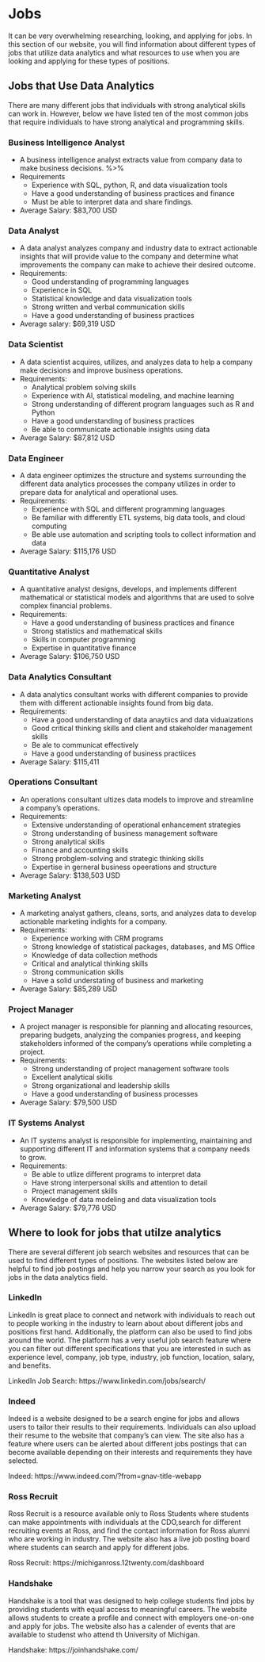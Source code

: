 # Jobs{#job}

It can be very overwhelming researching, looking, and applying for jobs. In this section of our website, you will find information about different types of jobs that utilize data analytics and what resources to use when you are looking and applying for these types of positions. 

## Jobs that Use Data Analytics 

There are many different jobs that individuals with strong analytical skills can work in. However, below we have listed ten of the most common jobs that require individuals to have strong analytical and programming skills.  

### Business Intelligence Analyst 
  + A business intelligence analyst extracts value from company data to make business decisions. %>% 
  + Requirements
      + Experience with SQL, python, R, and  data visualization tools
      + Have a good understanding of business practices and finance  
      + Must be able to interpret data and share findings. 
  + Average Salary: $83,700 USD 

### Data Analyst 
  + A data analyst analyzes company and industry data to extract actionable insights that will provide value to the company and determine what improvements the company can make to achieve their desired outcome. 
  + Requirements:
    + Good understanding of programming languages 
    + Experience in SQL
    + Statistical knowledge and data visualization tools  
    + Strong written and verbal communication skills
    + Have a good understanding of business practices
  + Average salary: $69,319 USD

### Data Scientist 
  + A data scientist acquires, utilizes, and analyzes data to help a company make decisions and improve business operations.
  + Requirements:
    + Analytical problem solving skills 
    + Experience with AI, statistical modeling,  and machine learning
    + Strong understanding of different program languages such as R and Python 
    + Have a good understanding of business practices
    + Be able to communicate actionable insights using data
  + Average Salary: $87,812 USD 

### Data Engineer 
  + A data engineer optimizes the structure and systems surrounding the different data analytics processes the company     utilizes in order to prepare data for analytical and operational uses.  
  + Requirements: 
    + Experience with SQL and different programming languages 
    + Be familiar with differently ETL systems, big data tools, and cloud computing 
    + Be able use automation and scripting tools to collect information and data  
  + Average Salary: $115,176 USD 

### Quantitative Analyst 
  + A quantitative analyst designs, develops, and implements different mathematical or statistical models and algorithms that are used to solve complex financial problems.  
  + Requirements:
    + Have a good understanding of business practices and finance 
    + Strong statistics and mathematical skills 
    + Skills in computer programming
    + Expertise in quantitative finance 
  + Average Salary: $106,750 USD 

### Data Analytics Consultant 
  + A data analytics consultant works with different companies to provide them with different actionable insights found from big data. 
  + Requirements: 
    + Have a good understanding of data anaytiics and data viduaizations 
    + Good critical thinking skills and client and stakeholder management skills  
    + Be ale to communicat effectively 
    + Have a good understanding of business practiices 
  + Average Salary: $115,411 

### Operations Consultant
  + An operations consultant ultizes data models to improve and streamline a company’s operations. 
  + Requirements: 
    + Extensive understanding of operational enhancement strategies 
    + Strong understanding of business management software 
    + Strong analytical skills 
    + Finance and accounting skills 
    + Strong probglem-solving and strategic thinking skills 
    + Expertise in gerneral business opeerations and structure 
  + Average Salary: $138,503 USD 

### Marketing Analyst 
  + A marketing analyst gathers, cleans, sorts, and analyzes data to develop actionable marketing indights for a company.  
  + Requirements: 
    + Experience working with CRM programs
    + Strong knowledge of statistical packages, databases, and MS Office 
    + Knowledge of data collection methods 
    + Critical and analytical thinking skills  
    + Strong communication skills 
    + Have a solid understating of business and marketing 
  + Average Salary: $85,289 USD 

### Project Manager
  + A project manager is responsible for planning and allocating resources, preparing budgets, analyzing the companies progress, and keeping stakeholders informed of the company’s operations while completing a project. 
  + Requirements: 
    + Strong understanding of project management software tools
    + Excellent analytical skills 
    + Strong organizational and leadership skills 
    + Have a good understanding of business processes 
  + Average Salary: $79,500 USD 

### IT Systems Analyst 
  + An IT systems analyst is responsible for implementing, maintaining and supporting different IT and information systems that a company needs to grow. 
  + Requirements: 
    + Be able to utlize different programs to interpret data 
    + Have strong interpersonal skills and attention to detail 
    + Project management skills 
    + Knowledge of data modeling and data visualization tools 
  + Average Salary: $79,776 USD 
  
## Where to look for jobs that utilze analytics 

There are several different job search websites and resources that can be used to find different types of positions. The websites listed below are helpful to find job postings and help you narrow your search as you look for jobs in the data analytics field.

### LinkedIn 

LinkedIn is great place to connect and network with individuals to reach out to people working in the industry to learn about about different jobs and positions first hand. Additionally, the platform can also be used to find jobs around the world. The platform has a very useful job search feature where you can filter out different specifications that you are interested in such as experience level, company, job type, industry, job function, location, salary, and benefits. 

LinkedIn Job Search: https://www.linkedin.com/jobs/search/ 

### Indeed 

Indeed is a website designed to be a search engine for jobs and allows users to tailor their results to their requirements. Individuals can also upload their resume to the website that company's can view. The site also has a feature where users can be alerted about different jobs postings that can become available depending on their interests and requirements they have selected. 

Indeed: https://www.indeed.com/?from=gnav-title-webapp 

### Ross Recruit 

Ross Recruit is a resource available only to Ross Students where students can make appointments with individuals at the CDO,search for different recruiting events at Ross, and find the contact information for Ross alumni who are working in industry. The website also has a live job posting board where students can search and apply for different jobs. 

Ross Recruit: https://michiganross.12twenty.com/dashboard

### Handshake 

Handshake is a tool that was designed to help college students find jobs by providing students with equal access to meaningful careers. The website allows students to create a profile and connect with employers one-on-one and apply for jobs.  The website also has a calender of events that are available to studenst who attend th University of Michigan. 

Handshake: https://joinhandshake.com/



